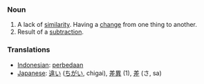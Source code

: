 === Noun ===
#A lack of [[similarity]].  Having a [[change]] from one thing to another.
#Result of a [[subtraction]].

=== Translations ===
*[[Indonesian]]: [[beda|perbedaan]]
*[[Japanese]]: [[違い]] ([[ちがい]], chigai), [[差異]] (1), [[差]] (さ, sa)